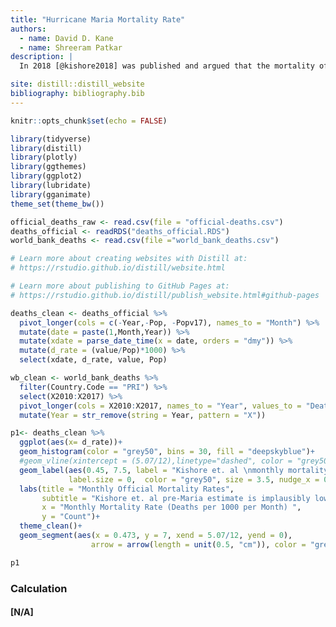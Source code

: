 ```yaml
---
title: "Hurricane Maria Mortality Rate"
authors:
  - name: David D. Kane
  - name: Shreeram Patkar
description: |
  In 2018 [@kishore2018] was published and argued that the mortality of Huricane Maria was much higher than what was officially accepted. This resulted in controversy [@kishore2018]'s findings were alarmingly high as they did not follow the same parameters as the official study. Kane argues that the data used in [@kishore2018]'s argument is lacking as explained in the [discussion](https://davidkane9.github.io/maria/discussion.html) tab. This website provides an overview of this issue.

site: distill::distill_website
bibliography: bibliography.bib
---
```


```r
knitr::opts_chunk$set(echo = FALSE)

library(tidyverse)
library(distill)
library(plotly)
library(ggthemes)
library(ggplot2)
library(lubridate)
library(gganimate)
theme_set(theme_bw())

official_deaths_raw <- read.csv(file = "official-deaths.csv")
deaths_official <- readRDS("deaths_official.RDS")
world_bank_deaths <- read.csv(file ="world_bank_deaths.csv")

# Learn more about creating websites with Distill at:
# https://rstudio.github.io/distill/website.html

# Learn more about publishing to GitHub Pages at:
# https://rstudio.github.io/distill/publish_website.html#github-pages

```

```r

deaths_clean <- deaths_official %>% 
  pivot_longer(cols = c(-Year,-Pop, -Popv17), names_to = "Month") %>% 
  mutate(date = paste(1,Month,Year)) %>% 
  mutate(xdate = parse_date_time(x = date, orders = "dmy")) %>% 
  mutate(d_rate = (value/Pop)*1000) %>% 
  select(xdate, d_rate, value, Pop)

wb_clean <- world_bank_deaths %>% 
  filter(Country.Code == "PRI") %>% 
  select(X2010:X2017) %>% 
  pivot_longer(cols = X2010:X2017, names_to = "Year", values_to = "Death_Rate") %>% 
  mutate(Year = str_remove(string = Year, pattern = "X"))
```


```r

p1<- deaths_clean %>% 
  ggplot(aes(x= d_rate))+
  geom_histogram(color = "grey50", bins = 30, fill = "deepskyblue")+
  #geom_vline(xintercept = (5.07/12),linetype="dashed", color = "grey50", size = 1)+
  geom_label(aes(0.45, 7.5, label = "Kishore et. al \nmonthly mortality \nrate before Maria"),
             label.size = 0,  color = "grey50", size = 3.5, nudge_x = 0.08)+
  labs(title = "Monthly Official Mortality Rates",
       subtitle = "Kishore et. al pre-Maria estimate is implausibly low",
       x = "Monthly Mortality Rate (Deaths per 1000 per Month) ",
       y = "Count")+
  theme_clean()+
  geom_segment(aes(x = 0.473, y = 7, xend = 5.07/12, yend = 0),
                  arrow = arrow(length = unit(0.5, "cm")), color = "grey", size = 1)

p1

```


<!-- This plot is a histogram of the monthly mortality rates from 2010 to 2017 (before Hurricane Maria) in Puerto Rico. The x-axis is the monthly mortality rate ($deaths_{monthly} / population_{annual} * 1000$) and the y-axis is the count. The dotted line represents the monthly mortality rate as per [@kishore2018]'s calculations. The original calculation in [@kishore2018] produced an annual mortality rate and was thus divided by twelve to be plotted on this graph.  -->


### Calculation

#### [N/A]
